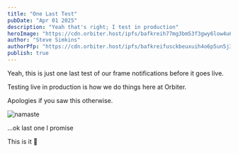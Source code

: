 ```yaml
---
title: "One Last Test"
pubDate: "Apr 01 2025"
description: "Yeah that's right; I test in production"
heroImage: "https://cdn.orbiter.host/ipfs/bafkreih77mg3bm53f3gwy6low4u6owf5oqqjdicud3olen3tzbnlznud7e"
author: "Steve Simkins"
authorPfp: "https://cdn.orbiter.host/ipfs/bafkreifusckbeuxuih4o6p5un5j34selfg3uvt6ltqwbv4glsigekdx7lq"
publish: true
---
```



Yeah, this is just one last test of our frame notifications before it goes live.

Testing live in production is how we do things here at Orbiter.

Apologies if you saw this otherwise.

![namaste](https://media2.giphy.com/media/3oEjHR0LcQ25wKO5m8/giphy.gif)


...ok last one I promise


This is it 👀
